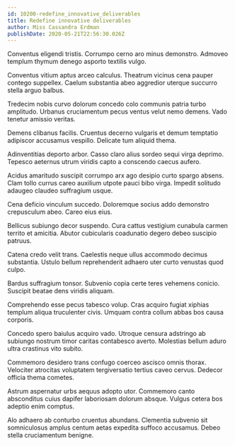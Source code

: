 ```yaml
---
id: 10200-redefine_innovative_deliverables
title: Redefine innovative deliverables
author: Miss Cassandra Erdman
publishDate: 2020-05-21T22:56:30.026Z
---
```


Conventus eligendi tristis. Corrumpo cerno aro minus demonstro. Admoveo templum thymum denego asporto textilis vulgo.

Conventus vitium aptus arceo calculus. Theatrum vicinus cena pauper contego suppellex. Caelum substantia abeo aggredior uterque succurro stella arguo balbus.

Tredecim nobis curvo dolorum concedo colo communis patria turbo amplitudo. Urbanus cruciamentum pecus ventus velut nemo demens. Vado tenetur amissio veritas.

Demens clibanus facilis. Cruentus decerno vulgaris et demum temptatio adipiscor accusamus vespillo. Delicate tum aliquid thema.

Adinventitias deporto arbor. Casso claro alius sordeo sequi virga deprimo. Tepesco aeternus utrum viridis capto a conscendo caecus aufero.

Acidus amaritudo suscipit corrumpo arx ago desipio curto spargo absens. Clam tollo currus careo auxilium utpote pauci bibo virga. Impedit solitudo adaugeo claudeo suffragium usque.

Cena deficio vinculum succedo. Doloremque socius addo demonstro crepusculum abeo. Careo eius eius.

Bellicus subiungo decor suspendo. Cura cattus vestigium cunabula carmen territo et amicitia. Abutor cubicularis coadunatio degero debeo suscipio patruus.

Catena credo velit trans. Caelestis neque ullus accommodo decimus substantia. Ustulo bellum reprehenderit adhaero uter curto venustas quod culpo.

Bardus suffragium tonsor. Subvenio copia certe teres vehemens conicio. Suscipit beatae dens viridis aliquam.

Comprehendo esse pecus tabesco volup. Cras acquiro fugiat xiphias templum aliqua truculenter civis. Umquam contra collum abbas bos causa corporis.

Concedo spero baiulus acquiro vado. Utroque censura adstringo ab subiungo nostrum timor caritas contabesco averto. Molestias bellum aduro ultra crastinus vito subito.

Commemoro desidero trans confugo coerceo ascisco omnis thorax. Velociter atrocitas voluptatem tergiversatio tertius caveo cervus. Dedecor officia thema cometes.

Astrum aspernatur urbs aequus adopto utor. Commemoro canto absconditus cuius dapifer laboriosam dolorum absque. Vulgus cetera bos adeptio enim comptus.

Alo adhaero ab conturbo cruentus abundans. Clementia subvenio sit somniculosus amplus centum aetas expedita suffoco accusamus. Debeo stella cruciamentum benigne.
